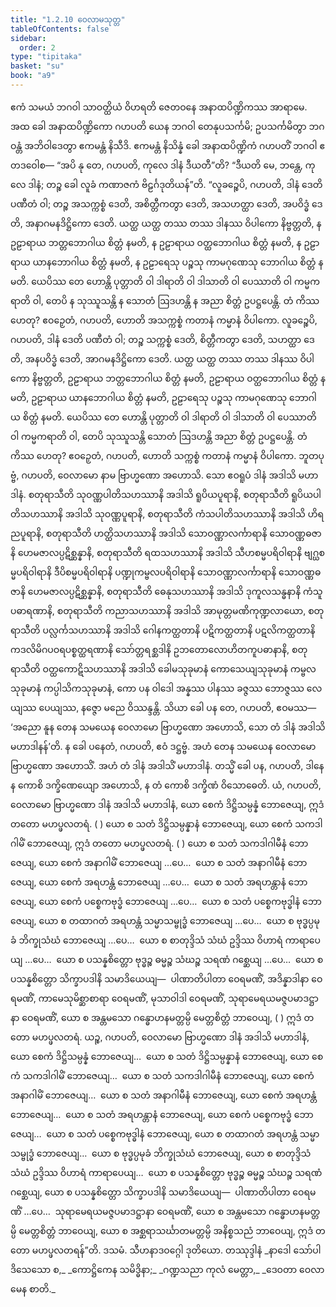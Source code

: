 ```yaml
---
title: "1.2.10 ဝေလာမသုတ္တ"
tableOfContents: false
sidebar:
  order: 2
type: "tipitaka"
basket: "su"
book: "a9"
---
```



<DynamicBreadcrumb />

<Division number="20" book="a9">

<Paragraph number="166" book="a9">
ဧကံ သမယံ ဘဂဝါ သာဝတ္ထိယံ ဝိဟရတိ ဇေတဝနေ အနာထပိဏ္ဍိကဿ အာရာမေ. အထ ခေါ အနာထပိဏ္ဍိကော ဂဟပတိ ယေန ဘဂဝါ တေနုပသင်္ကမိ; ဥပသင်္ကမိတွာ ဘဂဝန္တံ အဘိဝါဒေတွာ ဧကမန္တံ နိသီဒိ. ဧကမန္တံ နိသိန္နံ ခေါ အနာထပိဏ္ဍိကံ ဂဟပတိံ ဘဂဝါ ဧတဒဝေါစ—
</Paragraph>

<Paragraph number="167" book="a9">
“အပိ နု တေ, ဂဟပတိ, ကုလေ ဒါနံ ဒီယတီ”တိ? “ဒီယတိ မေ, ဘန္တေ, ကုလေ ဒါနံ; တဉ္စ ခေါ လူခံ ကဏာဇကံ ဗိဠင်္ဂဒုတိယန်”တိ. “လူခဉ္စေပိ, ဂဟပတိ, ဒါနံ ဒေတိ ပဏီတံ ဝါ; တဉ္စ အသက္ကစ္စံ ဒေတိ, အစိတ္တီကတွာ ဒေတိ, အသဟတ္ထာ ဒေတိ, အပဝိဒ္ဓံ ဒေတိ, အနာဂမနဒိဋ္ဌိကော ဒေတိ. ယတ္ထ ယတ္ထ တဿ တဿ ဒါနဿ ဝိပါကော နိဗ္ဗတ္တတိ, န ဥဠာရာယ ဘတ္တဘောဂါယ စိတ္တံ နမတိ, န ဥဠာရာယ ဝတ္ထဘောဂါယ စိတ္တံ နမတိ, န ဥဠာရာယ ယာနဘောဂါယ စိတ္တံ နမတိ, န ဥဠာရေသု ပဉ္စသု ကာမဂုဏေသု ဘောဂါယ စိတ္တံ နမတိ. ယေပိဿ တေ ဟောန္တိ ပုတ္တာတိ ဝါ ဒါရာတိ ဝါ ဒါသာတိ ဝါ ပေဿာတိ ဝါ ကမ္မကရာတိ ဝါ, တေပိ န သုဿူသန္တိ န သောတံ ဩဒဟန္တိ န အညာ စိတ္တံ ဥပဋ္ဌပေန္တိ. တံ ကိဿ ဟေတု? ဧဝဉှေတံ, ဂဟပတိ, ဟောတိ အသက္ကစ္စံ ကတာနံ ကမ္မာနံ ဝိပါကော.
</Paragraph>

<Paragraph number="168" book="a9">
လူခဉ္စေပိ, ဂဟပတိ, ဒါနံ ဒေတိ ပဏီတံ ဝါ; တဉ္စ သက္ကစ္စံ ဒေတိ, စိတ္တီကတွာ ဒေတိ, သဟတ္ထာ ဒေတိ, အနပဝိဒ္ဓံ ဒေတိ, အာဂမနဒိဋ္ဌိကော ဒေတိ. ယတ္ထ ယတ္ထ တဿ တဿ ဒါနဿ ဝိပါကော နိဗ္ဗတ္တတိ, ဥဠာရာယ ဘတ္တဘောဂါယ စိတ္တံ နမတိ, ဥဠာရာယ ဝတ္ထဘောဂါယ စိတ္တံ နမတိ, ဥဠာရာယ ယာနဘောဂါယ စိတ္တံ နမတိ, ဥဠာရေသု ပဉ္စသု ကာမဂုဏေသု ဘောဂါယ စိတ္တံ နမတိ. ယေပိဿ တေ ဟောန္တိ ပုတ္တာတိ ဝါ ဒါရာတိ ဝါ ဒါသာတိ ဝါ ပေဿာတိ ဝါ ကမ္မကရာတိ ဝါ, တေပိ သုဿူသန္တိ သောတံ ဩဒဟန္တိ အညာ စိတ္တံ ဥပဋ္ဌပေန္တိ. တံ ကိဿ ဟေတု? ဧဝဉှေတံ, ဂဟပတိ, ဟောတိ သက္ကစ္စံ ကတာနံ ကမ္မာနံ ဝိပါကော.
</Paragraph>

<Paragraph number="169" book="a9">
ဘူတပုဗ္ဗံ, ဂဟပတိ, ဝေလာမော နာမ ဗြာဟ္မဏော အဟောသိ. သော ဧဝရူပံ ဒါနံ အဒါသိ မဟာဒါနံ. စတုရာသီတိ သုဝဏ္ဏပါတိသဟဿာနိ အဒါသိ ရူပိယပူရာနိ, စတုရာသီတိ ရူပိယပါတိသဟဿာနိ အဒါသိ သုဝဏ္ဏပူရာနိ, စတုရာသီတိ ကံသပါတိသဟဿာနိ အဒါသိ ဟိရညပူရာနိ, စတုရာသီတိ ဟတ္ထိသဟဿာနိ အဒါသိ သောဝဏ္ဏာလင်္ကာရာနိ သောဝဏ္ဏဓဇာနိ ဟေမဇာလပ္ပဋိစ္ဆန္နာနိ, စတုရာသီတိ ရထသဟဿာနိ အဒါသိ သီဟစမ္မပရိဝါရာနိ ဗျဂ္ဃစမ္မပရိဝါရာနိ ဒီပိစမ္မပရိဝါရာနိ ပဏ္ဍုကမ္ဗလပရိဝါရာနိ သောဝဏ္ဏာလင်္ကာရာနိ သောဝဏ္ဏဓဇာနိ ဟေမဇာလပ္ပဋိစ္ဆန္နာနိ, စတုရာသီတိ ဓေနုသဟဿာနိ အဒါသိ ဒုကူလသန္ဓနာနိ ကံသူပဓာရဏာနိ, စတုရာသီတိ ကညာသဟဿာနိ အဒါသိ အာမုတ္တမဏိကုဏ္ဍလာယော, စတုရာသီတိ ပလ္လင်္ကသဟဿာနိ အဒါသိ ဂေါနကတ္ထတာနိ ပဋိကတ္ထတာနိ ပဋလိကတ္ထတာနိ ကဒလိမိဂပဝရပစ္စတ္ထရဏာနိ သော်တ္တရစ္ဆဒါနိ ဥဘတောလောဟိတကူပဓာနာနိ, စတုရာသီတိ ဝတ္ထကောဋိသဟဿာနိ အဒါသိ ခေါမသုခုမာနံ ကောသေယျသုခုမာနံ ကမ္ဗလသုခုမာနံ ကပ္ပါသိကသုခုမာနံ, ကော ပန ဝါဒေါ အန္နဿ ပါနဿ ခဇ္ဇဿ ဘောဇ္ဇဿ လေယျဿ ပေယျဿ, နဇ္ဇော မညေ ဝိဿန္ဒန္တိ.
</Paragraph>

<Paragraph number="170" book="a9">
သိယာ ခေါ ပန တေ, ဂဟပတိ, ဧဝမဿ—  ‘အညော နူန တေန သမယေန ဝေလာမော ဗြာဟ္မဏော အဟောသိ, သော တံ ဒါနံ အဒါသိ မဟာဒါနန်’တိ. န ခေါ ပနေတံ, ဂဟပတိ, ဧဝံ ဒဋ္ဌဗ္ဗံ. အဟံ တေန သမယေန ဝေလာမော ဗြာဟ္မဏော အဟောသိံ. အဟံ တံ ဒါနံ အဒါသိံ မဟာဒါနံ. တသ္မိံ ခေါ ပန, ဂဟပတိ, ဒါနေ န ကောစိ ဒက္ခိဏေယျော အဟောသိ, န တံ ကောစိ ဒက္ခိဏံ ဝိသောဓေတိ.
</Paragraph>

<Paragraph number="171" book="a9">
ယံ, ဂဟပတိ, ဝေလာမော ဗြာဟ္မဏော ဒါနံ အဒါသိ မဟာဒါနံ, ယော စေကံ ဒိဋ္ဌိသမ္ပန္နံ ဘောဇေယျ, ဣဒံ တတော မဟပ္ဖလတရံ.
</Paragraph>

<Paragraph number="172" book="a9">
( ) ယော စ သတံ ဒိဋ္ဌိသမ္ပန္နာနံ ဘောဇေယျ, ယော စေကံ သကဒါဂါမိံ ဘောဇေယျ, ဣဒံ တတော မဟပ္ဖလတရံ.
</Paragraph>

<Paragraph number="173" book="a9">
( ) ယော စ သတံ သကဒါဂါမီနံ ဘောဇေယျ, ယော စေကံ အနာဂါမိံ ဘောဇေယျ …ပေ…  ယော စ သတံ အနာဂါမီနံ ဘောဇေယျ, ယော စေကံ အရဟန္တံ ဘောဇေယျ …ပေ…  ယော စ သတံ အရဟန္တာနံ ဘောဇေယျ, ယော စေကံ ပစ္စေကဗုဒ္ဓံ ဘောဇေယျ …ပေ…  ယော စ သတံ ပစ္စေကဗုဒ္ဓါနံ ဘောဇေယျ, ယော စ တထာဂတံ အရဟန္တံ သမ္မာသမ္ဗုဒ္ဓံ ဘောဇေယျ …ပေ…  ယော စ ဗုဒ္ဓပ္ပမုခံ ဘိက္ခုသံဃံ ဘောဇေယျ …ပေ…  ယော စ စာတုဒ္ဒိသံ သံဃံ ဥဒ္ဒိဿ ဝိဟာရံ ကာရာပေယျ …ပေ…  ယော စ ပသန္နစိတ္တော ဗုဒ္ဓဉ္စ ဓမ္မဉ္စ သံဃဉ္စ သရဏံ ဂစ္ဆေယျ …ပေ…  ယော စ ပသန္နစိတ္တော သိက္ခာပဒါနိ သမာဒိယေယျ—  ပါဏာတိပါတာ ဝေရမဏိံ, အဒိန္နာဒါနာ ဝေရမဏိံ, ကာမေသုမိစ္ဆာစာရာ ဝေရမဏိံ, မုသာဝါဒါ ဝေရမဏိံ, သုရာမေရယမဇ္ဇပမာဒဋ္ဌာနာ ဝေရမဏိံ, ယော စ အန္တမသော ဂန္ဓောဟနမတ္တမ္ပိ မေတ္တစိတ္တံ ဘာဝေယျ, ( ) ဣဒံ တတော မဟပ္ဖလတရံ.
</Paragraph>

<Paragraph number="174" book="a9">
ယဉ္စ, ဂဟပတိ, ဝေလာမော ဗြာဟ္မဏော ဒါနံ အဒါသိ မဟာဒါနံ, ယော စေကံ ဒိဋ္ဌိသမ္ပန္နံ ဘောဇေယျ…  ယော စ သတံ ဒိဋ္ဌိသမ္ပန္နာနံ ဘောဇေယျ, ယော စေကံ သကဒါဂါမိံ ဘောဇေယျ…  ယော စ သတံ သကဒါဂါမီနံ ဘောဇေယျ, ယော စေကံ အနာဂါမိံ ဘောဇေယျ…  ယော စ သတံ အနာဂါမီနံ ဘောဇေယျ, ယော စေကံ အရဟန္တံ ဘောဇေယျ…  ယော စ သတံ အရဟန္တာနံ ဘောဇေယျ, ယော စေကံ ပစ္စေကဗုဒ္ဓံ ဘောဇေယျ…  ယော စ သတံ ပစ္စေကဗုဒ္ဓါနံ ဘောဇေယျ, ယော စ တထာဂတံ အရဟန္တံ သမ္မာသမ္ဗုဒ္ဓံ ဘောဇေယျ…  ယော စ ဗုဒ္ဓပ္ပမုခံ ဘိက္ခုသံဃံ ဘောဇေယျ, ယော စ စာတုဒ္ဒိသံ သံဃံ ဥဒ္ဒိဿ ဝိဟာရံ ကာရာပေယျ…  ယော စ ပသန္နစိတ္တော ဗုဒ္ဓဉ္စ ဓမ္မဉ္စ သံဃဉ္စ သရဏံ ဂစ္ဆေယျ, ယော စ ပသန္နစိတ္တော သိက္ခာပဒါနိ သမာဒိယေယျ—  ပါဏာတိပါတာ ဝေရမဏိံ …ပေ…  သုရာမေရယမဇ္ဇပမာဒဋ္ဌာနာ ဝေရမဏိံ, ယော စ အန္တမသော ဂန္ဓောဟနမတ္တမ္ပိ မေတ္တစိတ္တံ ဘာဝေယျ, ယော စ အစ္ဆရာသင်္ဃာတမတ္တမ္ပိ အနိစ္စသညံ ဘာဝေယျ, ဣဒံ တတော မဟပ္ဖလတရန်”တိ.

</Paragraph>
</Division>

<Paragraph number="175" type="center" book="a9">
ဒသမံ.



</Paragraph>

<Paragraph number="176" type="center" book="a9">
သီဟနာဒဝဂ္ဂေါ ဒုတိယော.



</Paragraph>

<Paragraph number="177" type="center" book="a9">
တဿုဒ္ဒါနံ


</Paragraph>

<Paragraph number="178" type="verses" book="a9">
_နာဒေါ သော်ပါဒိသေသော စ,_  
_ကောဋ္ဌိကေန သမိဒ္ဓိနာ;_  
_ဂဏ္ဍသညာ ကုလံ မေတ္တာ,_  
_ဒေဝတာ ဝေလာမေန စာတိ._
</Paragraph>